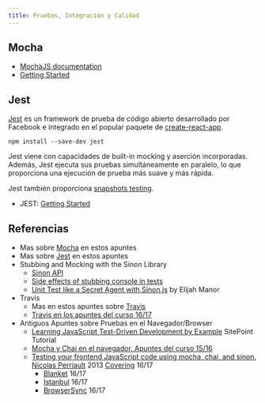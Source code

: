 ```yaml
---
title: Pruebas, Integración y Calidad
---
```


## Mocha 

* [MochaJS documentation](https://mochajs.org/)
* [Getting Started](https://mochajs.org/#getting-started)


## Jest

[Jest](https://jestjs.io/) es un framework de prueba de código abierto desarrollado por Facebook e integrado en el popular paquete de [create-react-app](https://github.com/facebook/create-react-app).

```
npm install --save-dev jest
```

Jest viene con capacidades de built-in mocking y aserción incorporadas. Además, Jest ejecuta sus pruebas simultáneamente en paralelo, lo que proporciona una ejecución de prueba más suave y más rápida.

Jest también proporciona [snapshots testing](https://jestjs.io/docs/en/snapshot-testing). 

* JEST: [Getting Started](https://jestjs.io/docs/en/getting-started)


<MockingStubbing/>



<Covering/>

## Referencias

* Mas sobre [Mocha](mocha) en estos apuntes
* Mas sobre [Jest](jest) en estos apuntes
* Stubbing and Mocking with the Sinon Library
  * [Sinon API](https://sinonjs.org/releases/v1.17.7/)
  * [Side effects of stubbing console in tests](https://gyandeeps.com/console-stubbing/)
  * [Unit Test like a Secret Agent with Sinon.js](https://elijahmanor.com/unit-test-like-a-secret-agent-with-sinon-js/) by Elijah Manor
* Travis
  * Mas en estos apuntes sobre [Travis](travis)
  * [Travis en los apuntes del curso 16/17](https://casianorodriguezleon.gitbooks.io/ull-esit-1617/content/apuntes/pruebas/travis.html)
* Antiguos Apuntes sobre Pruebas en el Navegador/Browser
  * [Learning JavaScript Test-Driven Development by Example](https://www.sitepoint.com/learning-javascript-test-driven-development-by-example/) SitePoint Tutorial
  * [Mocha y Chai en el navegador. Apuntes del curso 15/16](https://casianorodriguezleon.gitbooks.io/pl1516/content/practicas/mochachaisinon.html)
  * [Testing your frontend JavaScript code using mocha, chai, and sinon. Nicolas Perriault](https://nicolas.perriault.net/code/2013/testing-frontend-javascript-code-using-mocha-chai-and-sinon/) 2013
   [Covering](https://casianorodriguezleon.gitbooks.io/ull-esit-1617/content/apuntes/pruebas/covering.html) 16/17
    * [Blanket](https://casianorodriguezleon.gitbooks.io/ull-esit-1617/content/apuntes/pruebas/blanket.html) 16/17
    * [Istanbul](https://casianorodriguezleon.gitbooks.io/ull-esit-1617/content/apuntes/pruebas/istanbul.html) 16/17
    * [BrowserSync](https://casianorodriguezleon.gitbooks.io/ull-esit-1617/content/apuntes/pruebas/browsersync.html) 16/17
